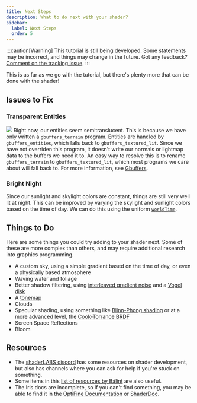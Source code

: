 ```yaml
---
title: Next Steps
description: What to do next with your shader?
sidebar:
  label: Next Steps
  order: 5
---
```


:::caution[Warning]
This tutorial is still being developed. Some statements may be incorrect, and things may change in the future. Got any feedback? [Comment on the tracking issue](https://github.com/IrisShaders/DocsPage/issues/327).
:::

This is as far as we go with the tutorial, but there's plenty more that can be done with the shader!

## Issues to Fix
### Transparent Entities
![](../../../../../assets/beginner_tutorial/transparententities.webp)
Right now, our entities seem semitranslucent. This is because we have only written a `gbuffers_terrain` program. Entities are handled by `gbuffers_entities`, which falls back to `gbuffers_textured_lit`. Since we have not overriden this program, it doesn't write our normals or lightmap data to the buffers we need it to. An easy way to resolve this is to rename `gbuffers_terrain` to `gbuffers_textured_lit`, which most programs we care about will fall back to. For more information, see [Gbuffers](http://localhost:4321/reference/programs/gbuffers/).

### Bright Night
Since our sunlight and skylight colors are constant, things are still very well lit at night. This can be improved by varying the skylight and sunlight colors based on the time of day. We can do this using the uniform [`worldTime`](/reference/uniforms/world#worldtime).

## Things to Do
Here are some things you could try adding to your shader next. Some of these are more complex than others, and may require additional research into graphics programming.
- A custom sky, using a simple gradient based on the time of day, or even a physically based atmosphere
- Waving water and foliage
- Better shadow filtering, using [interleaved gradient noise](https://blog.demofox.org/2022/01/01/interleaved-gradient-noise-a-different-kind-of-low-discrepancy-sequence/) and a [Vogel disk](https://www.shadertoy.com/view/tddXWl)
- A [tonemap](https://64.github.io/tonemapping/)
- Clouds
- Specular shading, using something like [Blinn-Phong shading](https://learnopengl.com/Advanced-Lighting/Advanced-Lighting) or at a more advanced level, the [Cook-Torrance BRDF](https://learnopengl.com/PBR/Theory)
- Screen Space Reflections
- Bloom

## Resources
- The [shaderLABS discord](https://discord.gg/RpzWN9S) has some resources on shader development, but also has channels where you can ask for help if you're stuck on something.
- Some items in this [list of resources by Bálint](https://blog.balintcsala.com/posts/resources/) are also useful.
- The Iris docs are incomplete, so if you can't find something, you may be able to find it in the [OptiFine Documentation](https://github.com/sp614x/optifine/blob/master/OptiFineDoc/doc/shaders.txt) or [ShaderDoc](https://github.com/IrisShaders/ShaderDoc).
